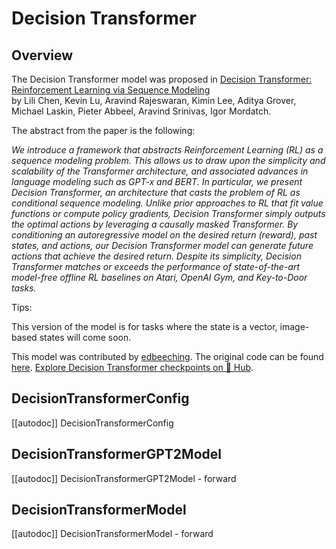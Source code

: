 <!--Copyright 202 The HuggingFace Team. All rights reserved.

Licensed under the Apache License, Version 2.0 (the "License"); you may not use this file except in compliance with
the License. You may obtain a copy of the License at

http://www.apache.org/licenses/LICENSE-2.0

Unless required by applicable law or agreed to in writing, software distributed under the License is distributed on
an "AS IS" BASIS, WITHOUT WARRANTIES OR CONDITIONS OF ANY KIND, either express or implied. See the License for the
specific language governing permissions and limitations under the License.
-->

# Decision Transformer

## Overview

The Decision Transformer model was proposed in [Decision Transformer: Reinforcement Learning via Sequence Modeling](https://arxiv.org/abs/2106.01345)  
by Lili Chen, Kevin Lu, Aravind Rajeswaran, Kimin Lee, Aditya Grover, Michael Laskin, Pieter Abbeel, Aravind Srinivas, Igor Mordatch.

The abstract from the paper is the following:

*We introduce a framework that abstracts Reinforcement Learning (RL) as a sequence modeling problem. 
This allows us to draw upon the simplicity and scalability of the Transformer architecture, and associated advances
 in language modeling such as GPT-x and BERT. In particular, we present Decision Transformer, an architecture that 
 casts the problem of RL as conditional sequence modeling. Unlike prior approaches to RL that fit value functions or 
 compute policy gradients, Decision Transformer simply outputs the optimal actions by leveraging a causally masked 
 Transformer. By conditioning an autoregressive model on the desired return (reward), past states, and actions, our 
 Decision Transformer model can generate future actions that achieve the desired return. Despite its simplicity, 
 Decision Transformer matches or exceeds the performance of state-of-the-art model-free offline RL baselines on 
 Atari, OpenAI Gym, and Key-to-Door tasks.*

Tips:

This version of the model is for tasks where the state is a vector, image-based states will come soon.

This model was contributed by [edbeeching](https://huggingface.co/edbeeching). The original code can be found [here](https://github.com/kzl/decision-transformer).
[Explore Decision Transformer checkpoints on 🤗 Hub](https://huggingface.co/models?sort=downloads&search=Decision+Transformer).

## DecisionTransformerConfig

[[autodoc]] DecisionTransformerConfig


## DecisionTransformerGPT2Model

[[autodoc]] DecisionTransformerGPT2Model
    - forward

## DecisionTransformerModel

[[autodoc]] DecisionTransformerModel
    - forward
